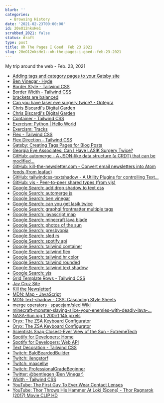```yaml
---
blurb: ''
categories:
  - Browsing History
date: '2021-02-23T00:00:00'
id: 20eO12nksHe1
scrubbed_2021: false
status: draft
type: post
title: Oh The Pages I Goed  Feb 23 2021
slug: 20eO12nksHe1--oh-the-pages-i-goed--feb-23-2021
---
```


My trip around the web - Feb. 23, 2021

- [Adding tags and category pages to your Gatsby site](https://mattwelson.com/2020-01-11-tag-page/)
- [Ben Vinegar · Hyde](https://benv.ca/)
- [Border Style - Tailwind CSS](https://tailwindcss.com/docs/border-style)
- [Border Width - Tailwind CSS](https://tailwindcss.com/docs/border-width)
- [brackets are balanced](https://gist.github.com/oylenshpeegul/f3391eb27b447909a0a1b89e0d0b13fe)
- [Can you have laser eye surgery twice? - Optegra](https://www.optegra.com/eye-health-blog/laser-eye-surgery/can-you-have-laser-eye-surgery-twice/)
- [Chris Biscardi's Digital Garden](https://www.christopherbiscardi.com/free-newsletter)
- [Chris Biscardi's Digital Garden](https://www.christopherbiscardi.com/)
- [Container - Tailwind CSS](https://tailwindcss.com/docs/container)
- [Exercism: Python | Hello World](https://exercism.io/my/solutions/ef596446cb28477a90a6ed8f663df11b)
- [Exercism: Tracks](https://exercism.io/my/tracks)
- [Flex - Tailwind CSS](https://tailwindcss.com/docs/flex)
- [Flex Direction - Tailwind CSS](https://tailwindcss.com/docs/flex-direction)
- [Gatsby: Creating Tags Pages for Blog Posts](https://www.gatsbyjs.com/docs/adding-tags-and-categories-to-blog-posts/)
- [Georgia Eye Associates: Can I Have LASIK Surgery Twice?](https://www.georgiaeyeassociates.com/lasik/can-i-have-lasik-surgery-twice/)
- [GitHub: automerge - A JSON-like data structure (a CRDT) that can be modified...](https://github.com/automerge/automerge)
- [GitHub: kill-the-newsletter.com - Convert email newsletters into Atom feeds (from leafac)](https://github.com/leafac/kill-the-newsletter.com)
- [GitHub: tailwindcss-textshadow - A Utility Plugins for controlling Text...](https://github.com/iunteq/tailwindcss-textshadow)
- [GitHub: yjs - Peer-to-peer shared types (from yjs)](https://github.com/yjs/yjs)
- [Google Search: add drop shadow to text css](https://www.google.com/search?newwindow=1&client=safari&rls=en&ei=73I0YM6HGOjL5gKO8a-oDQ&q=add+drop+shadow+to+text+css&oq=add+drop+shadow+to+text+css&gs_lcp=Cgdnd3Mtd2l6EAMyAggAOgcIABCwAxBDOgcIABBHELADOgQIABBDOgYIABAWEB5QliZYiCpg7CxoAXACeACAAXKIAbQDkgEDNC4xmAEAoAEBqgEHZ3dzLXdpesgBCsABAQ&sclient=gws-wiz&ved=0ahUKEwiOu5X2hP_uAhXopVkKHY74C9UQ4dUDCA0&uact=5)
- [Google Search: automerge js](https://www.google.com/search?client=safari&rls=en&q=automerge+js&ie=UTF-8&oe=UTF-8)
- [Google Search: ben vinegar](https://www.google.com/search?newwindow=1&client=safari&rls=en&ei=e0w1YKyBCvOGwbkP0OGE-A4&q=ben+vinegar&oq=ben+vinegar&gs_lcp=Cgdnd3Mtd2l6EAMyBggAEAcQHjICCC4yCAgAEAcQChAeMgoIABAIEAcQChAeMgoIABAIEAcQChAeMgoIABAIEAcQChAeMgoIABAIEAcQChAeMggIABAFEAoQHjIGCAAQCBAeMggIABAIEAoQHjoHCAAQRxCwA1C8MFjdMWCXNmgBcAJ4AIABiwGIAb4CkgEDMi4xmAEAoAEBqgEHZ3dzLXdpesgBCMABAQ&sclient=gws-wiz&ved=0ahUKEwjsqomy1IDvAhVzQzABHdAwAe8Q4dUDCAw&uact=5)
- [Google Search: can you get lasik twice](https://www.google.com/search?client=safari&rls=en&q=can+you+get+lasik+twice&ie=UTF-8&oe=UTF-8)
- [Google Search: graphql frontmatter multiple tags](https://www.google.com/search?client=safari&rls=en&q=graphql+frontmatter+multiple+tags&ie=UTF-8&oe=UTF-8)
- [Google Search: javascript map](https://www.google.com/search?client=safari&rls=en&q=javascript+map&ie=UTF-8&oe=UTF-8)
- [Google Search: minecraft lava blade](https://www.google.com/search?q=minecraft+lava+blade&newwindow=1&client=safari&rls=en&source=lnms&tbm=isch&sa=X&ved=2ahUKEwitjv3IhoHvAhXy1FkKHfz9Am0Q_AUoAnoECAwQBA&biw=1160&bih=620#imgrc=7Dkie1_H7D98uM)
- [Google Search: photos of the sun](https://www.google.com/search?q=photos+of+the+sun&newwindow=1&client=safari&rls=en&tbm=isch&source=iu&ictx=1&fir=lIKCXcv4LrLylM%252Cdpt_r_IkV8qt2M%252C_&vet=1&usg=AI4_-kQtqTSjYH7BBQV113qoULYzibGwtA&sa=X&ved=2ahUKEwik1M_WhIHvAhXx1FkKHTbpDakQ9QF6BAgIEAE&biw=1160&bih=636&dpr=2#imgrc=ZUR5jfZevn9V6M)
- [Google Search: presbyopia](https://www.google.com/search?client=safari&rls=en&q=presbyopia&ie=UTF-8&oe=UTF-8)
- [Google Search: sled rs](https://www.google.com/search?client=safari&rls=en&q=sled+rs&ie=UTF-8&oe=UTF-8)
- [Google Search: spotify api](https://www.google.com/search?client=safari&rls=en&q=spotify+api&ie=UTF-8&oe=UTF-8)
- [Google Search: tailwind container](https://www.google.com/search?client=safari&rls=en&q=tailwind+container&ie=UTF-8&oe=UTF-8)
- [Google Search: tailwind flex](https://www.google.com/search?client=safari&rls=en&q=tailwind+flex&ie=UTF-8&oe=UTF-8)
- [Google Search: tailwind hr color](https://www.google.com/search?client=safari&rls=en&q=tailwind+hr+color&ie=UTF-8&oe=UTF-8)
- [Google Search: tailwind rounded](https://www.google.com/search?client=safari&rls=en&q=tailwind+rounded&ie=UTF-8&oe=UTF-8)
- [Google Search: tailwind text shadow](https://www.google.com/search?client=safari&rls=en&q=tailwind+text+shadow&ie=UTF-8&oe=UTF-8)
- [Google Search: yjs](https://www.google.com/search?client=safari&rls=en&q=yjs&ie=UTF-8&oe=UTF-8)
- [Grid Template Rows - Tailwind CSS](https://tailwindcss.com/docs/grid-template-rows)
- [Jay Cruz Site](https://yarocruz.netlify.app/posts/the-gap/)
- [Kill the Newsletter!](https://kill-the-newsletter.com/)
- [MDN: Map - JavaScript](https://developer.mozilla.org/en-US/docs/Web/JavaScript/Reference/Global_Objects/Map)
- [MDN: text-shadow - CSS: Cascading Style Sheets](https://developer.mozilla.org/en-US/docs/Web/CSS/text-shadow)
- [merge operators · spacejam/sled Wiki](https://github.com/spacejam/sled/wiki/merge-operators)
- [minecraft-monster-slaying-slice-your-enemies-with-deadly-lava-...](https://img.wonderhowto.com/img/68/14/63473023284434/0/minecraft-monster-slaying-slice-your-enemies-with-deadly-lava-blades.1280x600.jpg)
- [NASA-Sun.jpg 1,200×1,145 pixels](https://www.extremetech.com/wp-content/uploads/2020/01/NASA-Sun.jpg)
- [Oryx: The ZSA Keyboard Configurator](https://configure.ergodox-ez.com/moonlander/layouts/APODe/AdLPR/1)
- [Oryx: The ZSA Keyboard Configurator](https://configure.ergodox-ez.com/moonlander/layouts/GlVdM/Ql4mn/0)
- [Scientists Snap Closest-Ever View of the Sun - ExtremeTech](https://www.extremetech.com/extreme/305564-scientists-snap-closest-ever-view-of-the-sun)
- [Spotify for Developers: Home](https://developer.spotify.com/)
- [Spotify for Developers: Web API](https://developer.spotify.com/documentation/web-api/)
- [Text Decoration - Tailwind CSS](https://tailwindcss.com/docs/text-decoration)
- [Twitch: BaldBeardedBuilder](https://www.twitch.tv/baldbeardedbuilder?referrer=raid)
- [Twitch: jlengstorf](https://www.twitch.tv/jlengstorf)
- [Twitch: maxcellw](https://www.twitch.tv/maxcellw)
- [Twitch: ProfessionalGradeBeginner](https://www.twitch.tv/professionalgradebeginner)
- [Twitter: @bentlegen (Ben Vinegar)](https://twitter.com/bentlegen?ref_src=twsrc%5Egoogle%7Ctwcamp%5Eserp%7Ctwgr%5Eauthor)
- [Width - Tailwind CSS](https://tailwindcss.com/docs/width)
- [YouTube: The First Guy To Ever Wear Contact Lenses](https://www.youtube.com/watch?v=ZHAqhZi69LY)
- [YouTube: Thor Throws His Hammer At Loki (Scene) - Thor Ragnarok (2017) Movie CLIP HD](https://www.youtube.com/watch?v=uOrvWPMZjQo)
